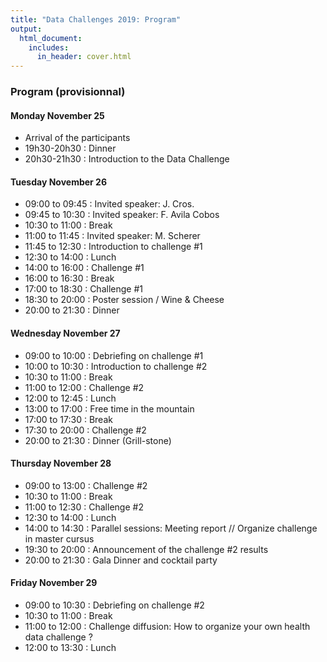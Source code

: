 ```yaml
---
title: "Data Challenges 2019: Program"
output:
  html_document:
    includes:
      in_header: cover.html
---
```

  
### Program (provisionnal)

#### Monday November 25

- Arrival of the participants
- 19h30-20h30 : Dinner
- 20h30-21h30 : Introduction to the Data Challenge

#### Tuesday November 26

- 09:00 to 09:45 : Invited speaker: J. Cros.
- 09:45 to 10:30 : Invited speaker: F. Avila Cobos
- 10:30 to 11:00 : Break
- 11:00 to 11:45 : Invited speaker: M. Scherer
- 11:45 to 12:30 : Introduction to challenge #1
- 12:30 to 14:00 : Lunch
- 14:00 to 16:00 : Challenge #1
- 16:00 to 16:30 : Break
- 17:00 to 18:30 : Challenge #1
- 18:30 to 20:00 : Poster session / Wine & Cheese
- 20:00 to 21:30 : Dinner

#### Wednesday November 27

- 09:00 to 10:00 : Debriefing on challenge #1
- 10:00 to 10:30 : Introduction to challenge #2
- 10:30 to 11:00 : Break
- 11:00 to 12:00 : Challenge #2
- 12:00 to 12:45 : Lunch
- 13:00 to 17:00 : Free time in the mountain
- 17:00 to 17:30 : Break
- 17:30 to 20:00 : Challenge #2
- 20:00 to 21:30 : Dinner (Grill-stone)

#### Thursday November 28

- 09:00 to 13:00 : Challenge #2
- 10:30 to 11:00 : Break
- 11:00 to 12:30 : Challenge #2
- 12:30 to 14:00 : Lunch
- 14:00 to 14:30 : Parallel sessions: Meeting report // Organize challenge in master cursus
- 19:30 to 20:00 : Announcement of the challenge #2 results
- 20:00 to 21:30 : Gala Dinner and cocktail party

#### Friday November 29

- 09:00 to 10:30 : Debriefing on challenge #2
- 10:30 to 11:00 : Break
- 11:00 to 12:00 : Challenge diffusion: How to organize your own health data challenge ?
- 12:00 to 13:30 : Lunch
